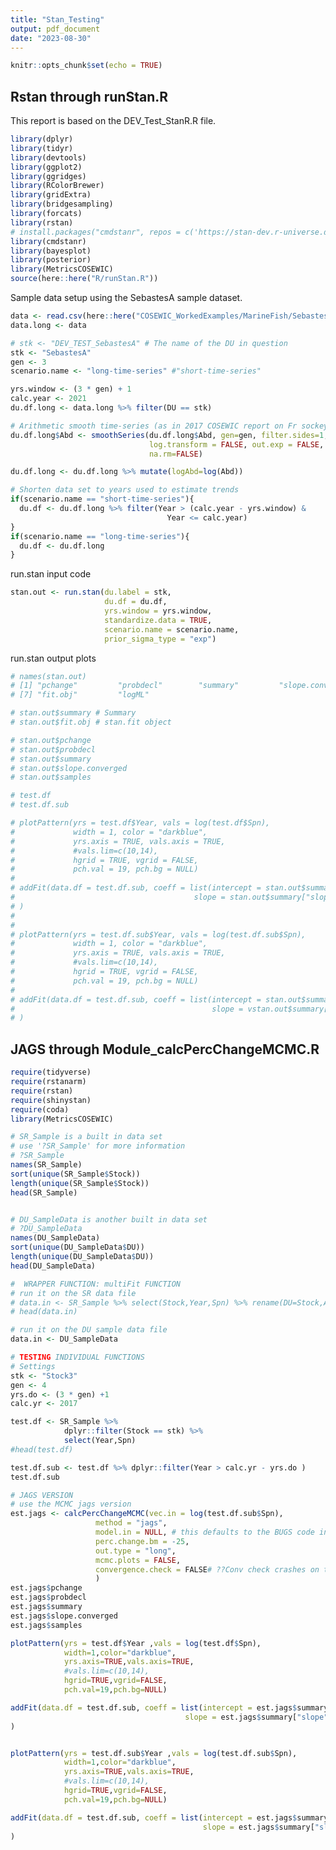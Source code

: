 ```yaml
---
title: "Stan_Testing"
output: pdf_document
date: "2023-08-30"
---
```


```r
knitr::opts_chunk$set(echo = TRUE)
```

## Rstan through runStan.R

This report is based on the DEV_Test_StanR.R file.

```r
library(dplyr)
library(tidyr)
library(devtools)
library(ggplot2)
library(ggridges)
library(RColorBrewer)
library(gridExtra)
library(bridgesampling)
library(forcats)
library(rstan)
# install.packages("cmdstanr", repos = c('https://stan-dev.r-universe.dev', getOption("repos")))
library(cmdstanr)
library(bayesplot)
library(posterior)
library(MetricsCOSEWIC)
source(here::here("R/runStan.R"))
```

Sample data setup using the SebastesA sample dataset.

``` r
data <- read.csv(here::here("COSEWIC_WorkedExamples/MarineFish/Sebastes", "Sebastes_SampleData.csv"))
data.long <- data

# stk <- "DEV_TEST_SebastesA" # The name of the DU in question
stk <- "SebastesA"
gen <- 3
scenario.name <- "long-time-series" #"short-time-series"

yrs.window <- (3 * gen) + 1
calc.year <- 2021
du.df.long <- data.long %>% filter(DU == stk)

# Arithmetic smooth time-series (as in 2017 COSEWIC report on Fr sockeye)
du.df.long$Abd <- smoothSeries(du.df.long$Abd, gen=gen, filter.sides=1,
                               log.transform = FALSE, out.exp = FALSE,
                               na.rm=FALSE)

du.df.long <- du.df.long %>% mutate(logAbd=log(Abd))

# Shorten data set to years used to estimate trends
if(scenario.name == "short-time-series"){
  du.df <- du.df.long %>% filter(Year > (calc.year - yrs.window) &
                                   Year <= calc.year)
}
if(scenario.name == "long-time-series"){
  du.df <- du.df.long
}
```

run.stan input code

``` r
stan.out <- run.stan(du.label = stk, 
                     du.df = du.df, 
                     yrs.window = yrs.window,
                     standardize.data = TRUE,
                     scenario.name = scenario.name,
                     prior_sigma_type = "exp")
```

run.stan output plots 

``` r
# names(stan.out)
# [1] "pchange"         "probdecl"        "summary"         "slope.converged" "conv.details"    "samples"        
# [7] "fit.obj"         "logML"  

# stan.out$summary # Summary
# stan.out$fit.obj # stan.fit object
```

```r
# stan.out$pchange
# stan.out$probdecl
# stan.out$summary
# stan.out$slope.converged
# stan.out$samples

# test.df
# test.df.sub

# plotPattern(yrs = test.df$Year, vals = log(test.df$Spn),
#             width = 1, color = "darkblue",
#             yrs.axis = TRUE, vals.axis = TRUE,
#             #vals.lim=c(10,14),
#             hgrid = TRUE, vgrid = FALSE,
#             pch.val = 19, pch.bg = NULL)
# 
# addFit(data.df = test.df.sub, coeff = list(intercept = stan.out$summary["intercept","summary.50."],
#                                        slope = stan.out$summary["slope","summary.50."] )
# )
# 
# 
# plotPattern(yrs = test.df.sub$Year, vals = log(test.df.sub$Spn),
#             width = 1, color = "darkblue",
#             yrs.axis = TRUE, vals.axis = TRUE,
#             #vals.lim=c(10,14),
#             hgrid = TRUE, vgrid = FALSE,
#             pch.val = 19, pch.bg = NULL)
# 
# addFit(data.df = test.df.sub, coeff = list(intercept = stan.out$summary["intercept","summary.50."],
#                                            slope = vstan.out$summary["slope","summary.50."] )
# )
```

## JAGS through Module_calcPercChangeMCMC.R

```r
require(tidyverse)
require(rstanarm)
require(rstan)
require(shinystan)
require(coda)
library(MetricsCOSEWIC)
```

```r
# SR_Sample is a built in data set
# use '?SR_Sample' for more information
# ?SR_Sample
names(SR_Sample)
sort(unique(SR_Sample$Stock))
length(unique(SR_Sample$Stock))
head(SR_Sample)


# DU_SampleData is another built in data set
# ?DU_SampleData
names(DU_SampleData)
sort(unique(DU_SampleData$DU))
length(unique(DU_SampleData$DU))
head(DU_SampleData)

#  WRAPPER FUNCTION: multiFit FUNCTION
# run it on the SR data file
# data.in <- SR_Sample %>% select(Stock,Year,Spn) %>% rename(DU=Stock,Abd = Spn)
# head(data.in)

# run it on the DU sample data file
data.in <- DU_SampleData

# TESTING INDIVIDUAL FUNCTIONS
# Settings
stk <- "Stock3"
gen <- 4
yrs.do <- (3 * gen) +1
calc.yr <- 2017

test.df <- SR_Sample %>%
            dplyr::filter(Stock == stk) %>%
            select(Year,Spn)
#head(test.df)

test.df.sub <- test.df %>% dplyr::filter(Year > calc.yr - yrs.do )
test.df.sub
```

```r
# JAGS VERSION
# use the MCMC jags version
est.jags <- calcPercChangeMCMC(vec.in = log(test.df.sub$Spn),
                   method = "jags",
                   model.in = NULL, # this defaults to the BUGS code in the built in function trend.bugs.1()
                   perc.change.bm = -25,
                   out.type = "long",
                   mcmc.plots = FALSE,
                   convergence.check = FALSE# ??Conv check crashes on ts() ???
                   )
est.jags$pchange
est.jags$probdecl
est.jags$summary
est.jags$slope.converged
est.jags$samples

plotPattern(yrs = test.df$Year ,vals = log(test.df$Spn),
            width=1,color="darkblue",
            yrs.axis=TRUE,vals.axis=TRUE,
            #vals.lim=c(10,14),
            hgrid=TRUE,vgrid=FALSE,
            pch.val=19,pch.bg=NULL)

addFit(data.df = test.df.sub, coeff = list(intercept = est.jags$summary["intercept","50%"],
                                       slope = est.jags$summary["slope","50%"] )
)


plotPattern(yrs = test.df.sub$Year ,vals = log(test.df.sub$Spn),
            width=1,color="darkblue",
            yrs.axis=TRUE,vals.axis=TRUE,
            #vals.lim=c(10,14),
            hgrid=TRUE,vgrid=FALSE,
            pch.val=19,pch.bg=NULL)

addFit(data.df = test.df.sub, coeff = list(intercept = est.jags$summary["intercept","50%"],
                                           slope = est.jags$summary["slope","50%"] )
)
```
